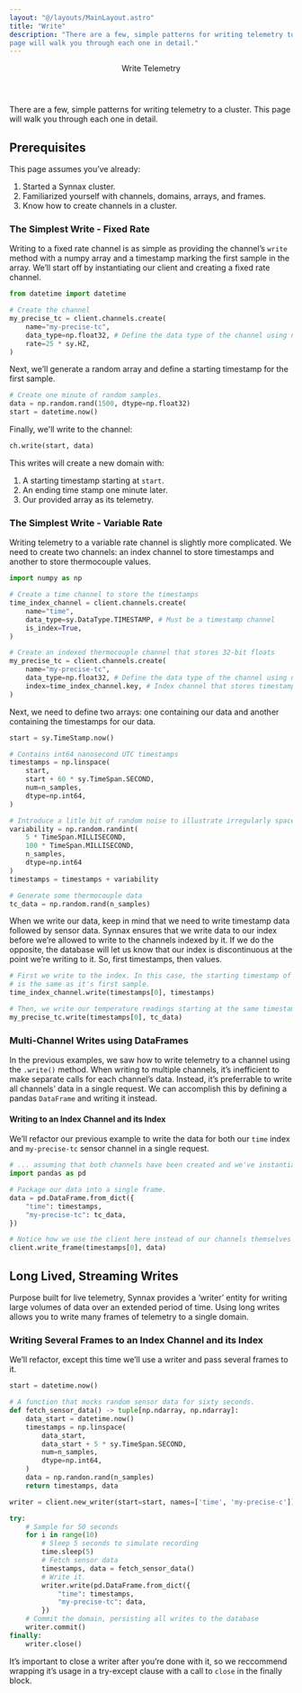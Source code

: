 ```yaml
---
layout: "@/layouts/MainLayout.astro"
title: "Write"
description: "There are a few, simple patterns for writing telemetry to a cluster. This
page will walk you through each one in detail."
---
```




<Header>
    <Header.Title>Write Telemetry</Header.Title>
</Header>

There are a few, simple patterns for writing telemetry to a cluster. This page will walk
you through each one in detail.

## Prerequisites

This page assumes you’ve already:

1. Started a Synnax cluster.
2. Familiarized yourself with channels, domains, arrays, and frames.
3. Know how to create channels in a cluster.

<ClientTabs>
<Fragment slot="python">

### The Simplest Write - Fixed Rate

Writing to a fixed rate channel is as simple as providing the channel’s `write` method
with a numpy array and a timestamp marking the first sample in the array. We’ll start
off by instantiating our client and creating a fixed rate channel.

```python
from datetime import datetime

# Create the channel
my_precise_tc = client.channels.create(
    name="my-precise-tc",
    data_type=np.float32, # Define the data type of the channel using numpy!
    rate=25 * sy.HZ,
)
```

Next, we’ll generate a random array and define a starting timestamp for the first sample.

```python
# Create one minute of random samples.
data = np.random.rand(1500, dtype=np.float32)
start = datetime.now()
```

Finally, we'll write to the channel:

```python
ch.write(start, data)
```

This writes will create a new domain with:

1. A starting timestamp starting at `start`.
2. An ending time stamp one minute later.
3. Our provided array as its telemetry.

### The Simplest Write - Variable Rate

Writing telemetry to a variable rate channel is slightly more complicated. We need to
create two channels: an index channel to store timestamps and another to store thermocouple
values.

```python
import numpy as np

# Create a time channel to store the timestamps
time_index_channel = client.channels.create(
    name="time",
    data_type=sy.DataType.TIMESTAMP, # Must be a timestamp channel
    is_index=True,
)

# Create an indexed thermocouple channel that stores 32-bit floats
my_precise_tc = client.channels.create(
    name="my-precise-tc",
    data_type=np.float32, # Define the data type of the channel using numpy!
    index=time_index_channel.key, # Index channel that stores timestamps
)
```

Next, we need to define two arrays: one containing our data and another containing the
timestamps for our data.

```python
start = sy.TimeStamp.now()

# Contains int64 nanosecond UTC timestamps
timestamps = np.linspace(
    start,
    start + 60 * sy.TimeSpan.SECOND,
    num=n_samples,
    dtype=np.int64,
)

# Introduce a litle bit of random noise to illustrate irregularly spaced timestamps
variability = np.random.randint(
    5 * TimeSpan.MILLISECOND,
    100 * TimeSpan.MILLISECOND,
    n_samples,
    dtype=np.int64
)
timestamps = timestamps + variability

# Generate some thermocouple data
tc_data = np.random.rand(n_samples)
```

When we write our data, keep in mind that we need to write timestamp data followed by
sensor data. Synnax ensures that we write data to our index before we’re allowed to
write to the channels indexed by it. If we do the opposite, the database will let us know
that our index is discontinuous at the point we’re writing to it. So, first timestamps,
then values.

```python
# First we write to the index. In this case, the starting timestamp of our channels data
# is the same as it's first sample.
time_index_channel.write(timestamps[0], timestamps)

# Then, we write our temperature readings starting at the same timestamp.
my_precise_tc.write(timestamps[0], tc_data)
```

### Multi-Channel Writes using DataFrames

In the previous examples, we saw how to write telemetry to a channel using the `.write()`
method. When writing to multiple channels, it’s inefficient to make separate calls for
each channel’s data. Instead, it’s preferrable to write all channels’ data in a single
request. We can accomplish this by defining a pandas `DataFrame` and writing it instead.

#### Writing to an Index Channel and its Index

We’ll refactor our previous example to write the data for both our `time` index and
`my-precise-tc` sensor channel in a single request.

```python
# ... assuming that both channels have been created and we've instantiated our data.
import pandas as pd

# Package our data into a single frame.
data = pd.DataFrame.from_dict({
    "time": timestamps,
    "my-precise-tc": tc_data,
})

# Notice how we use the client here instead of our channels themselves
client.write_frame(timestamps[0], data)
```

## Long Lived, Streaming Writes

Purpose built for live telemetry, Synnax provides a ‘writer’ entity for writing large
volumes of data over an extended period of time. Using long writes allows you to write
many frames of telemetry to a single domain.

### Writing Several Frames to an Index Channel and its Index

We’ll refactor, except this time we’ll use a writer and pass several frames to it.

```python
start = datetime.now()

# A function that mocks random sensor data for sixty seconds.
def fetch_sensor_data() -> tuple[np.ndarray, np.ndarray]:
    data_start = datetime.now()
    timestamps = np.linspace(
        data_start,
        data_start + 5 * sy.TimeSpan.SECOND,
        num=n_samples,
        dtype=np.int64,
    )
    data = np.randon.rand(n_samples)
    return timestamps, data

writer = client.new_writer(start=start, names=['time', 'my-precise-c'])

try:
    # Sample for 50 seconds
    for i in range(10)
        # Sleep 5 seconds to simulate recording
        time.sleep(5)
        # Fetch sensor data
        timestamps, data = fetch_sensor_data()
        # Write it.
        writer.write(pd.DataFrame.from_dict({
            "time": timestamps,
            "my-precise-tc": data,
        })
    # Commit the domain, persisting all writes to the database
    writer.commit()
finally:
    writer.close()
```

It’s important to close a writer after you’re done with it, so we reccommend wrapping
it’s usage in a try-except clause with a call to `close` in the finally block.

</Fragment>

<Fragment slot="typescript"></Fragment>

</ClientTabs>
